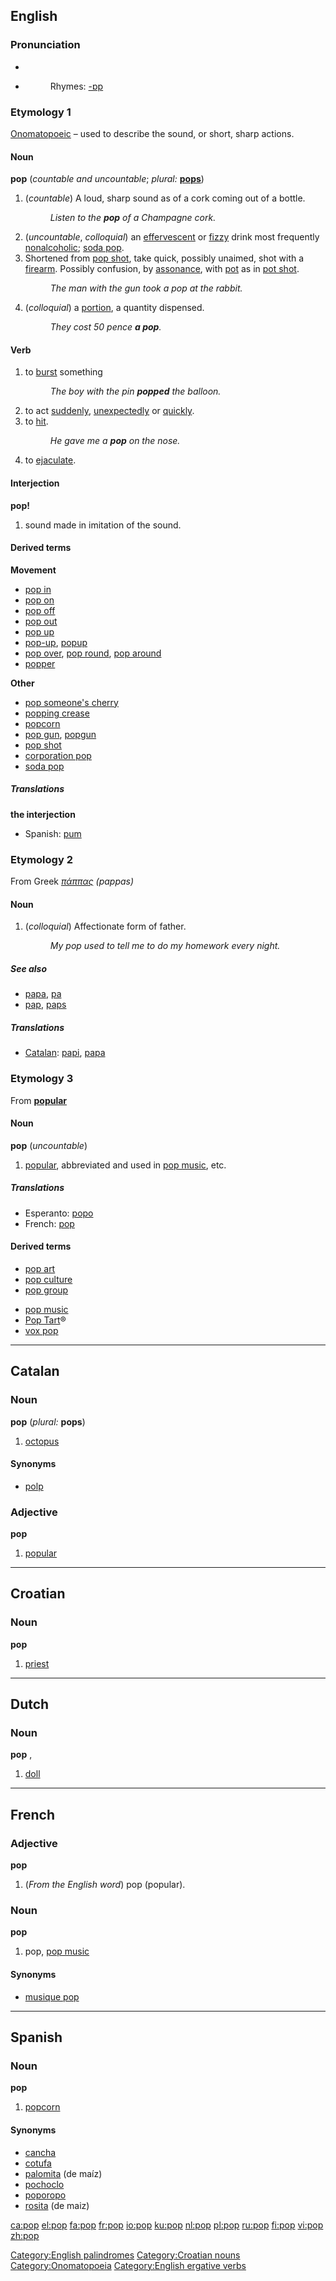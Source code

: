 ==English==
[[Category:English palindromes]]
===Pronunciation===
*{{audio|en-ca-pop.ogg|Audio (CA)}}
*{{audio|en-us-pop.ogg|Audio (US)}}
*:Rhymes: [[Rhymes:English:-ɒp|-ɒp]]

===Etymology 1===
[[Onomatopoeic]] &ndash; used to describe the sound, or short, sharp actions.
====Noun====
'''pop''' (''countable and uncountable''; ''plural:'' '''[[pops]]''')

# (''countable'') A loud, sharp sound as of a cork coming out of a bottle.
#: ''Listen to the '''pop''' of a Champagne cork.''
# (''uncountable'', ''colloquial'') an [[effervescent]] or [[fizzy]] drink most frequently [[nonalcoholic]]; [[soda pop]].
# Shortened from [[pop shot]], take quick, possibly unaimed, shot with a [[firearm]]. Possibly confusion, by [[assonance]], with [[pot]] as in [[pot shot]].
#: ''The man with the gun took a pop at the rabbit.''
# (''colloquial'') a [[portion]], a quantity dispensed.
#: ''They cost 50 pence '''a pop'''.''

====Verb====
{{en-verb|popp|ing}}
# {{ergative}} to [[burst]] something
#: ''The boy with the pin '''popped''' the balloon.''
# to act [[suddenly]], [[unexpectedly]] or [[quickly]].
# to [[hit]].
#: ''He gave me a '''pop''' on the nose.''
# to [[ejaculate]].

====Interjection====
'''pop!'''
# sound made in imitation of the sound.

====Derived terms====
{{top}}
'''Movement'''
*[[pop in]]
*[[pop on]]
*[[pop off]]
*[[pop out]]
*[[pop up]]
*[[pop-up]], [[popup]]
*[[pop over]], [[pop round]], [[pop around]]
*[[popper]]

{{mid}}
'''Other'''
*[[pop someone's cherry]]
*[[popping crease]]
*[[popcorn]]
*[[pop gun]], [[popgun]]
*[[pop shot]]
*[[corporation pop]]
*[[soda pop]]
{{bottom}}

=====Translations=====
'''the interjection'''
*Spanish: [[pum]]


===Etymology 2===
From Greek ''[[πάππας]] (pappas)''

====Noun====
{{en-noun}}

# (''colloquial'') Affectionate form of father.
#: ''My pop used to tell me to do my homework every night.''

=====See also=====
*[[papa]], [[pa]]
*[[pap]], [[paps]]

=====Translations=====
*[[Catalan]]: [[papi]], [[papa]] {{m}}

===Etymology 3===
From '''[[popular]]'''

====Noun====
'''pop''' (''uncountable'')

# [[popular]], abbreviated and used in [[pop music]], etc.

=====Translations=====
*Esperanto: [[popo]]
*French: [[pop]] {{f}}

====Derived terms====
{{top}}
*[[pop art]]
*[[pop culture]]
*[[pop group]]
{{mid}}
*[[pop music]]
*[[Pop Tart]]&reg;
*[[vox pop]]
{{bottom}}


----

==Catalan==
===Noun===
'''pop''' {{m}} (''plural:'' '''pops''')
#[[octopus]]
====Synonyms====
*[[polp]]

===Adjective===
'''pop'''
#[[popular]]


----

==Croatian==
===Noun===
'''pop''' {{m}}
#[[priest]]

[[Category:Croatian nouns]]


----

==Dutch==
===Noun===
'''pop''' {{f}}, {{m}}

#[[doll]]


----

==French==

===Adjective===
'''pop'''

# (''From the English word'') pop (popular).

===Noun===
'''pop''' {{m}}

# pop, [[pop music]]

====Synonyms====
*[[musique pop]]

----

==Spanish==

===Noun===
'''pop''' {{m}}

# [[popcorn]] {{italbrac|Uruguay}}

====Synonyms====
*[[cancha]] {{f}}
*[[cotufa]] {{italbrac|Venezuela}}
*[[palomita]] (de maíz) {{f}} {{italbrac|Colombia|Mexico|Spain}}
*[[pochoclo]] {{italbrac|Argentina}}
*[[poporopo]] {{italbrac|Guatemala}}
*[[rosita]] (de maiz) {{f}}

[[Category:Onomatopoeia]]
[[Category:English ergative verbs]]

[[ca:pop]]
[[el:pop]]
[[fa:pop]]
[[fr:pop]]
[[io:pop]]
[[ku:pop]]
[[nl:pop]]
[[pl:pop]]
[[ru:pop]]
[[fi:pop]]
[[vi:pop]]
[[zh:pop]]